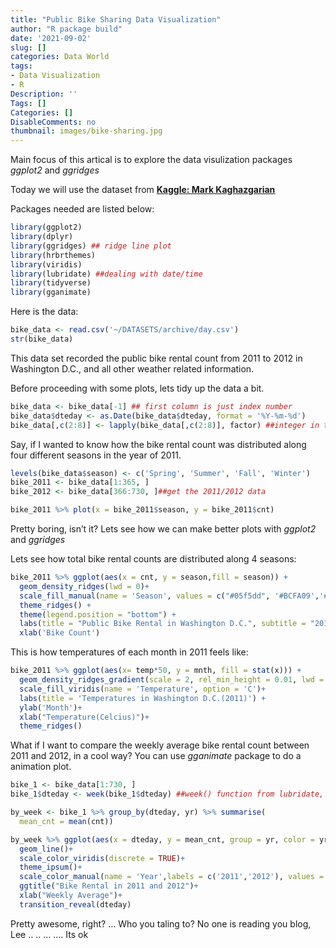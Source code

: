 ```yaml
---
title: "Public Bike Sharing Data Visualization"
author: "R package build"
date: '2021-09-02'
slug: []
categories: Data World
tags:
- Data Visualization
- R
Description: ''
Tags: []
Categories: []
DisableComments: no
thumbnail: images/bike-sharing.jpg
---
```


Main focus of this artical is to explore the data visulization packages _ggplot2_ and _ggridges_

Today we will use the dataset from [__Kaggle: Mark Kaghazgarian__](https://www.kaggle.com/marklvl/bike-sharing-dataset)

Packages needed are listed below:

```r
library(ggplot2) 
library(dplyr)
library(ggridges) ## ridge line plot
library(hrbrthemes)
library(viridis)
library(lubridate) ##dealing with date/time
library(tidyverse)
library(gganimate)
```

Here is the data:

```r
bike_data <- read.csv('~/DATASETS/archive/day.csv')
str(bike_data)
```

This data set recorded the public bike rental count from 2011 to 2012 in Washington D.C., and all other weather related information.

Before proceeding with some plots, lets tidy up the data a bit.

```r
bike_data <- bike_data[-1] ## first column is just index number
bike_data$dteday <- as.Date(bike_data$dteday, format = '%Y-%m-%d')
bike_data[,c(2:8)] <- lapply(bike_data[,c(2:8)], factor) ##integer in these columns represent different factors/levels, detailed data background info https://www.kaggle.com/marklvl/bike-sharing-dataset
```

Say, if I wanted to know how the bike rental count was distributed along four different seasons in the year of 2011.

```r
levels(bike_data$season) <- c('Spring', 'Summer', 'Fall', 'Winter')
bike_2011 <- bike_data[1:365, ]
bike_2012 <- bike_data[366:730, ]##get the 2011/2012 data

bike_2011 %>% plot(x = bike_2011$season, y = bike_2011$cnt)
```

Pretty boring, isn't it? Lets see how we can make better plots with _ggplot2_ and _ggridges_

Lets see how total bike rental counts are distributed along 4 seasons:
```r
bike_2011 %>% ggplot(aes(x = cnt, y = season,fill = season)) +
  geom_density_ridges(lwd = 0)+
  scale_fill_manual(name = 'Season', values = c("#05f5dd", '#BCFA09','#FA9409','#F3ECF0'))+
  theme_ridges() +
  theme(legend.position = "bottom") +
  labs(title = "Public Bike Rental in Washington D.C.", subtitle = "2011")+
  xlab('Bike Count')
```

This is how temperatures of each month in 2011 feels like:
```r
bike_2011 %>% ggplot(aes(x= temp*50, y = mnth, fill = stat(x))) +
  geom_density_ridges_gradient(scale = 2, rel_min_height = 0.01, lwd = 0.2, quantile_lines = TRUE, color = 'white')+
  scale_fill_viridis(name = 'Temperature', option = 'C')+
  labs(title = 'Temperatures in Washington D.C.(2011)') +
  ylab('Month')+
  xlab("Temperature(Celcius)")+
  theme_ridges()
```

What if I want to compare the weekly average bike rental count between 2011 and 2012, in a cool way? You can use _gganimate_ package to do a animation plot.

```r
bike_1 <- bike_data[1:730, ]
bike_1$dteday <- week(bike_1$dteday) ##week() function from lubridate, to get week number

by_week <- bike_1 %>% group_by(dteday, yr) %>% summarise(
  mean_cnt = mean(cnt))

by_week %>% ggplot(aes(x = dteday, y = mean_cnt, group = yr, color = yr))+
  geom_line()+
  scale_color_viridis(discrete = TRUE)+
  theme_ipsum()+
  scale_color_manual(name = 'Year',labels = c('2011','2012'), values = c("#04FBE1", "#02A9FD"))+
  ggtitle("Bike Rental in 2011 and 2012")+
  xlab("Weekly Average")+
  transition_reveal(dteday)
```

Pretty awesome, right?
...
Who you taling to? No one is reading you blog, Lee
..
..
...
....
Its ok
